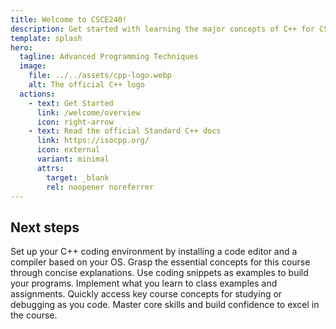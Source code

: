 ```yaml
---
title: Welcome to CSCE240!
description: Get started with learning the major concepts of C++ for CSCE240 at the University of South Carolina.
template: splash
hero:
  tagline: Advanced Programming Techniques
  image:
    file: ../../assets/cpp-logo.webp
    alt: The official C++ logo
  actions:
    - text: Get Started
      link: /welcome/overview
      icon: right-arrow
    - text: Read the official Standard C++ docs
      link: https://isocpp.org/
      icon: external
      variant: minimal
      attrs:
        target: _blank
        rel: noopener noreferrer
---
```



## Next steps

<CardGrid stagger>
	<Card title="Configure your environment" icon="laptop">
		Set up your C++ coding environment by installing a code editor and a compiler based on your OS.
	</Card>
	<Card title="Learn what you need" icon="pencil">
		Grasp the essential concepts for this course through concise explanations.
	</Card>
	<Card title="Code along" icon="seti:json">
		Use coding snippets as examples to build your programs.
	</Card>
	<Card title="Apply to coursework" icon="seti:cpp">
		Implement what you learn to class examples and assignments.
	</Card>
	<Card title="Reference and review" icon="open-book">
		Quickly access key course concepts for studying or debugging as you code.
	</Card>
	<Card title="Achieve success" icon="rocket">
		Master core skills and build confidence to excel in the course.
	</Card>
</CardGrid>

<IndexFooter/>
